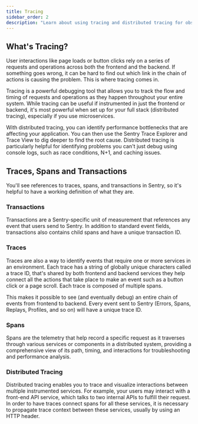 ```yaml
---
title: Tracing
sidebar_order: 2
description: "Learn about using tracing and distributed tracing for observing and debugging application performance issues. You'll see the impact of errors across your full stack and microservices."
---
```


## What's Tracing?

User interactions like page loads or button clicks rely on a series of requests and operations across both the frontend and the backend. If something goes wrong, it can be hard to find out which link in the chain of actions is causing the problem. This is where tracing comes in.

Tracing is a powerful debugging tool that allows you to track the flow and timing of requests and operations as they happen throughout your entire system. While tracing can be useful if instrumented in just the frontend or backend, it's most powerful when set up for your full stack (distributed tracing), especially if you use microservices.

With distributed tracing, you can identify performance bottlenecks that are affecting your application. You can then use the Sentry Trace Explorer and Trace View to dig deeper to find the root cause. Distributed tracing is particularly helpful for identifying problems you can't just debug using console logs, such as race conditions, N+1, and caching issues.

## Traces, Spans and Transactions

You'll see references to traces, spans, and transactions in Sentry, so it's helpful to have a working definition of what they are.

### Transactions

Transactions are a Sentry-specific unit of measurement that references any event that users send to Sentry. In addition to standard event fields, transactions also contains child spans and have a unique transaction ID.

### Traces

Traces are also a way to identify events that require one or more services in an environment. Each trace has a string of globally unique characters called a trace ID, that's shared by both frontend and backend services they help connect all the actions that take place to make an event such as a button click or a page scroll. Each trace is composed of multiple spans.

This makes it possible to see (and eventually debug) an entire chain of events from frontend to backend. Every event sent to Sentry (Errors, Spans, Replays, Profiles, and so on) will have a unique trace ID.

### Spans

Spans are the telemetry that help record a specific request as it traverses through various services or components in a distributed system, providing a comprehensive view of its path, timing, and interactions for troubleshooting and performance analysis.

### Distributed Tracing
Distributed tracing enables you to trace and visualize interactions between multiple instrumented services. For example, your users may interact with a front-end API service, which talks to two internal APIs to fulfill their request. In order to have traces connect spans for all these services, it is necessary to propagate trace context between these services, usually by using an HTTP header.
